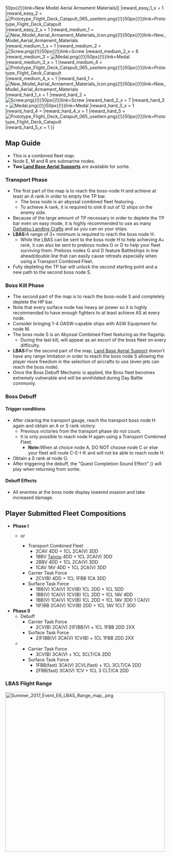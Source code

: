 {{Event/MapPageHeader
|form = CIWOPZ2qXvD3dTZ52
|spreadsheet = 1qTqOqQOzUxJ__G65bidHZrV3_MwVlXHTZtJFKYz3x_I
|thread = 
}}
{{Event/MapInfo
|en =Battle of Malta Island 
|jp =マルタ島沖海戦 
|romaji =Maluta-tō oki kaisen 
|tag = E6
|mechanics = Combined Fleet@Combined Fleet, Abyssal Combined Fleet@Abyssal Combined Fleet, Transport Load-Off@Events/Mechanics#Map-specific_Mechanics, Ship Locking@Events/Mechanics#Ship_Locking, Land Base Aerial Support@Land Base Aerial Support, LoS Check@Events/Mechanics#LoS_Check
|no_hp = true
|hp_easy = 1350 TP, 2000 HP
|hp_medium = 1500 TP, 2200 HP
|hp_hard = 2000 TP, 2200 HP
|show_kills = true
|kills_all = 
|kills_easy = 4.5
|kills_medium = 5
|kills_hard = 5
|reward_all = 
|reward_easy_1 = [[File:New Model Aerial Armament Materials Icon.png{{!}}50px{{!}}link=New Model Aerial Armament Materials]]
|reward_easy_1_x = 1
|reward_easy_2 = [[File:Prototype Flight Deck Catapult 065 useitem.png{{!}}50px{{!}}link=Prototype Flight Deck Catapult]]
|reward_easy_2_x = 1
|reward_medium_1 = [[File:New Model Aerial Armament Materials Icon.png{{!}}50px{{!}}link=New Model Aerial Armament Materials]]
|reward_medium_1_x = 1
|reward_medium_2 = [[File:Screw.png{{!}}50px{{!}}link=Screw]]
|reward_medium_2_x = 6
|reward_medium_3 = [[File:Medal.png{{!}}50px{{!}}link=Medal]]
|reward_medium_3_x = 1
|reward_medium_4 = [[File:Prototype Flight Deck Catapult 065 useitem.png{{!}}50px{{!}}link=Prototype Flight Deck Catapult]]
|reward_medium_4_x = 1
|reward_hard_1 = [[File:New Model Aerial Armament Materials Icon.png{{!}}50px{{!}}link=New Model Aerial Armament Materials]]
|reward_hard_1_x = 1
|reward_hard_2 = [[File:Screw.png{{!}}50px{{!}}link=Screw]]
|reward_hard_2_x = 7
|reward_hard_3 = [[File:Medal.png{{!}}50px{{!}}link=Medal]]
|reward_hard_3_x = 1
|reward_hard_4 = {{EquipmentCardKai|Seafire Mk.III Kai|size=50px}}
|reward_hard_4_x = 1
|reward_hard_5 = [[File:Prototype Flight Deck Catapult 065 useitem.png{{!}}50px{{!}}link=Prototype Flight Deck Catapult]]
|reward_hard_5_x = 1
}}
{{MapBranchingTable
|title = E-6 Branching Rule Part 1

|0 -> 1 = 
* TP Phase
* Transport Combined Fleet

|A/empty -> B, C = * Active branching

|C -> D = 
* Amount of (F)BB(V) + CV(B) ≧ 4 in Main Fleet
* ???
|C -> E = * Do not meet the requirements to go to D.

|D -> F/resource = 
* Transport Escort Fleet
* Meet all of the following requirements if you're not using a Transport Escort Fleet:
** Amount of (F)BB(V) + CV(L/B) ≦ 2 in Main Fleet
** Amount of CV(L) ≦ 3
** Amount of DD ≧ 2 in Main Fleet
|D -> G = 
* Do not meet the requirements to go to F.


|E -> G = * Do not meet the requirements to go to I.
|E -> I/resource = 
* Transport Escort Fleet
* Fleet contains CV(B)

|G -> F/resource = * Fixed route

|I/resource -> G = * TP Phase
|I/resource -> K = * HP Phase
}}

{{MapBranchingTable
|title = E-6 Branching Rule Part 2

|0 -> 2 =
* Meet one of the following requirements after clearing the TP Phase:
** Surface Task Force
** Carrier Task Force

|K -> J/storm = 
* Escort Fleet contains FBB (Hard)
* Amount of (F)BB(V) + CV(L/B) ≧ 4 '''AND''' Slow Fleet (Medium?/Hard)
* Amount of (F)BB(V) + CV(L/B) = 5
|K -> M = 
* Do not meet the requirements to go to J.

|M -> N = 
* Slow Fleet
* Amount of (F)BB(V) + CV(L/B) ≧ 4
|M -> P = 
* Do not meet the requirements to go to N.

|N -> O = 
* Amount of CLT ≧ 2
* Amount of (F)BB(V) + CV(L/B) ≧ 4
|N -> P = 
* Do not meet the requirements to go to O.

|P -> Q/empty = * Fail the LoS check
|P -> S = 
* Pass the LoS check
** Requirement is estimated to be at least 45+ F33, but it could be lower.
}}
==Map Guide==
*This is a combined fleet map.
*Node E, M and R are submarine nodes.
*'''Two [[Land Base Aerial Support|Land Base Aerial Supports]]''' are available for sortie.
===Transport Phase===
*The first part of the map is to reach the boss-node H and achieve at least an A rank in order to empty the TP bar.
**The boss node is an abyssal combined fleet featuring {{ShipLink|Harbour Summer Princess}}.
**To achieve A rank, it is required to sink 8 out of 12 ships on the enemy side.
*Because of the large amount of TP necessary in order to deplete the TP bar even on easy mode, it is highly recommended to use as many [[List of Landing Crafts by stats|Daihatsu Landing Crafts]] and {{EquipmentLink|Drum Canister (Transport Use)|text=Drum Canisters}} as you can on your ships.
*'''LBAS:'''A range of 3+ minimum is required to reach the boss node H.
**While the LBAS can be sent to the boss node H to help achieving A+ rank, it can also be sent to preboss nodes G or D to help your fleet surviving them. Preboss nodes G and D feature Battleships in line ahead/double line that can easily cause retreats especially when using a Transport Combined Fleet.
*Fully depleting the TP bar will unlock the second starting point and a new path to the second boss node S.
===Boss Kill Phase===
*The second part of the map is to reach the boss-node S and completely deplete the HP bar.
*Note that every surface node has heavy air power so it is highly recommended to have enough fighters to at least achieve AS at every node.
*Consider bringing 1-4 OASW-capable ships with ASW Equipment for node M.
*The boss node S is an Abyssal Combined Fleet featuring {{ShipLink|Aircraft Carrier Summer Princess}} as the flagship.
**During the last kill, {{ShipLink|Battleship Summer Princess}} will appear as an escort of the boss fleet on every difficulty.
*'''LBAS:'''For the second part of the map, [[Land Base Aerial Support]] doesn't have any range limitation in order to reach the boss node S allowing the player more freedom in the selection of aircrafts to use (even jets can reach the boss node).
*Once the Boss Debuff Mechanic is applied, the Boss fleet becomes extremely vulnerable and will be annihilated during Day Battle commonly.

===Boss Debuff===
====Trigger conditions====
*After clearing the transport gauge, reach the transport boss node H again and obtain an A or S rank victory.
**Previous victories from the transport phase do not count.
**It is only possible to reach node H again using a Transport Combined Fleet.
***'''Note:'''When at choice node A, DO NOT choose node C or else your fleet will route C-E-I-K and will not be able to reach node H.
*Obtain a S rank at node O.
*After triggering the debuff, the "Quest Completion Sound Effect" ({{Audio|file=Sound_se_30.ogg}}) will play when returning from sortie.

====Debuff Effects====
*All enemies at the boss node display lowered evasion and take increased damage.

==Player Submitted Fleet Compositions==
*'''Phase I'''
**{{Event/Route|A|blue|B|red|D|red|F|green|H|red}} or {{Event/Route|A|blue|C|red|E|red|I|green|G|red|F|green|H|red}}
***Transport Combined Fleet
****2CAV 4DD + 1CL 2CA(V) 3DD
****1BBV [[Taiyou]] 4DD + 1CL 2CA(V) 3DD
****2BBV 4DD + 1CL 2CA(V) 3DD
****1CAV 1AV 4DD + 1CL 2CA(V) 3DD
***Carrier Task Force
****2CV(B) 4DD + 1CL 1FBB 1CA 3DD
***Surface Task Force
****1BB(V) 1CA(V) 1CV(B) 1CL 2DD + 1CL 5DD
****1BB(V) 1CA(V) 1CV(B) 1CL 2DD + 1CL 1AV 4DD
****1BB(V) 1CA(V) 1CV(B) 1CL 2DD + 1CL 1AV 3DD 1 CA(V)
****1(F)BB 2CA(V) 1CV(B) 2DD + 1CL 1AV 1CLT 3DD
*'''Phase II'''
**Debuff  {{Event/Route|K|red|J|purple|L|orange|O|red}}
***Carrier Task Force
****2CV(B) 2CA(V) 2(F)BB(V) + 1CL 1FBB 2DD 2XX
***Surface Task Force
****2(F)BB(V) 3CA(V) 1CV(B) + 1CL 1FBB 2DD 2XX
**{{Event/Route|K|red|M|red|P|red|S|red}}
***Carrier Task Force
****3CV(B) 3CA(V) + 1CL 3CLT/CA 2DD
***Surface Task Force
****1FBB(fast) 3CA(V) 2CVL(fast) + 1CL 3CLT/CA 2DD
****2FBB(fast) 3CA(V) 1CV + 1CL 3 CLT/CA 2DD


{{clear}}

===LBAS Flight Range===
[[File:Summer 2017 Event E6 LBAS Range map .png|500px|center]]
{{Event/MapPageFooter}}
